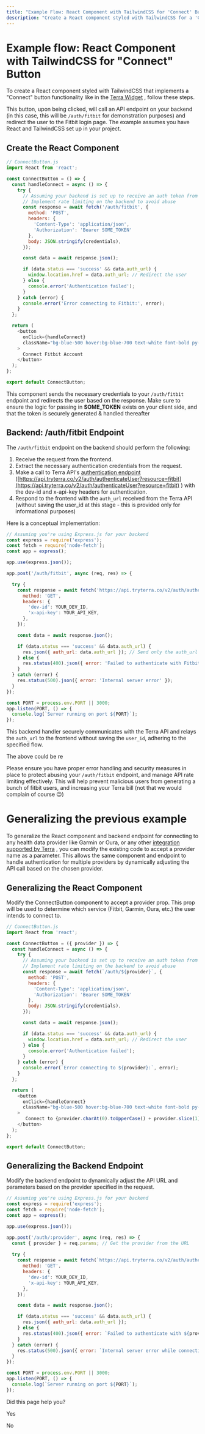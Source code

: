 ```yaml
---
title: "Example Flow: React Component with TailwindCSS for 'Connect' Button"
description: "Create a React component styled with TailwindCSS for a 'Connect' button calling an API endpoint and redirecting to Fitbit login."
---
```

# Example flow: React Component with TailwindCSS for "Connect" Button

To create a React component styled with TailwindCSS that implements a "Connect" button functionality like in the [Terra Widget](/docs/authenticate-widget)
, follow these steps.

This button, upon being clicked, will call an API endpoint on your backend (in this case, this will be `/auth/fitbit` for demonstration purposes) and redirect the user to the Fitbit login page. The example assumes you have React and TailwindCSS set up in your project.

## Create the React Component

```javascript
// ConnectButton.js
import React from 'react';

const ConnectButton = () => {
  const handleConnect = async () => {
    try {
      // Assuming your backend is set up to receive an auth token from the user and validate it
      // Implement rate limiting on the backend to avoid abuse
      const response = await fetch('/auth/fitbit', {
        method: 'POST',
        headers: {
          'Content-Type': 'application/json',
          'Authorization': 'Bearer SOME_TOKEN'
        },
        body: JSON.stringify(credentials),
      });

      const data = await response.json();

      if (data.status === 'success' && data.auth_url) {
        window.location.href = data.auth_url; // Redirect the user
      } else {
        console.error('Authentication failed');
      }
    } catch (error) {
      console.error('Error connecting to Fitbit:', error);
    }
  };

  return (
    <button
      onClick={handleConnect}
      className="bg-blue-500 hover:bg-blue-700 text-white font-bold py-2 px-4 rounded"
    >
      Connect Fitbit Account
    </button>
  );
};

export default ConnectButton;


```

This component sends the necessary credentials to your `/auth/fitbit` endpoint and redirects the user based on the response. Make sure to ensure the logic for passing in **SOME\_TOKEN** exists on your client side, and that the token is securely generated & handled thereafter

## Backend: /auth/fitbit Endpoint

The `/auth/fitbit` endpoint on the backend should perform the following:

1.  Receive the request from the frontend.
2.  Extract the necessary authentication credentials from the request.
3.  Make a call to Terra API's [authentication endpoint](/reference/authenticate-user)
     ([https://api.tryterra.co/v2/auth/authenticateUser?resource=fitbit](https://api.tryterra.co/v2/auth/authenticateUser?resource=fitbit)
    ) with the dev-id and x-api-key headers for authentication.
4.  Respond to the frontend with the `auth_url` received from the Terra API (without saving the user\_id at this stage - this is provided only for informational purposes)

Here is a conceptual implementation:

```javascript
// Assuming you're using Express.js for your backend
const express = require('express');
const fetch = require('node-fetch');
const app = express();

app.use(express.json());

app.post('/auth/fitbit', async (req, res) => {

  try {
    const response = await fetch('https://api.tryterra.co/v2/auth/authenticateUser?resource=fitbit', {
      method: 'GET',
      headers: {
        'dev-id': YOUR_DEV_ID,
        'x-api-key': YOUR_API_KEY,
      },
    });

    const data = await response.json();

    if (data.status === 'success' && data.auth_url) {
      res.json({ auth_url: data.auth_url }); // Send only the auth_url to the frontend
    } else {
      res.status(400).json({ error: 'Failed to authenticate with Fitbit' });
    }
  } catch (error) {
    res.status(500).json({ error: 'Internal server error' });
  }
});

const PORT = process.env.PORT || 3000;
app.listen(PORT, () => {
  console.log(`Server running on port ${PORT}`);
});


```

This backend handler securely communicates with the Terra API and relays the `auth_url` to the frontend without saving the `user_id`, adhering to the specified flow.

The above could be re

Please ensure you have proper error handling and security measures in place to protect abusing your `/auth/fitbit` endpoint, and manage API rate limiting effectively. This will help prevent malicious users from generating a bunch of fitbit users, and increasing your Terra bill (not that we would complain of course 😉)

# Generalizing the previous example

To generalize the React component and backend endpoint for connecting to any health data provider like Garmin or Oura, or any other [integration supported by Terra](/docs/integrations-2)
, you can modify the existing code to accept a provider name as a parameter. This allows the same component and endpoint to handle authentication for multiple providers by dynamically adjusting the API call based on the chosen provider.

## Generalizing the React Component

Modify the ConnectButton component to accept a provider prop. This prop will be used to determine which service (Fitbit, Garmin, Oura, etc.) the user intends to connect to.

```javascript
// ConnectButton.js
import React from 'react';

const ConnectButton = ({ provider }) => {
  const handleConnect = async () => {
    try {
      // Assuming your backend is set up to receive an auth token from the user and validate it
      // Implement rate limiting on the backend to avoid abuse
      const response = await fetch(`/auth/${provider}`, {
        method: 'POST',
        headers: {
          'Content-Type': 'application/json',
          'Authorization': 'Bearer SOME_TOKEN'
        },
        body: JSON.stringify(credentials),
      });

      const data = await response.json();

      if (data.status === 'success' && data.auth_url) {
        window.location.href = data.auth_url; // Redirect the user
      } else {
        console.error('Authentication failed');
      }
    } catch (error) {
      console.error(`Error connecting to ${provider}:`, error);
    }
  };

  return (
    <button
      onClick={handleConnect}
      className="bg-blue-500 hover:bg-blue-700 text-white font-bold py-2 px-4 rounded"
    >
       Connect to {provider.charAt(0).toUpperCase() + provider.slice(1)}
    </button>
  );
};

export default ConnectButton;


```

## Generalizing the Backend Endpoint

Modify the backend endpoint to dynamically adjust the API URL and parameters based on the provider specified in the request.

```javascript
// Assuming you're using Express.js for your backend
const express = require('express');
const fetch = require('node-fetch');
const app = express();

app.use(express.json());

app.post('/auth/:provider', async (req, res) => {
  const { provider } = req.params; // Get the provider from the URL
  
  try {
    const response = await fetch(`https://api.tryterra.co/v2/auth/authenticateUser?resource=${provider}`, {
      method: 'GET',
      headers: {
        'dev-id': YOUR_DEV_ID,
        'x-api-key': YOUR_API_KEY,
      },
    });

    const data = await response.json();

    if (data.status === 'success' && data.auth_url) {
      res.json({ auth_url: data.auth_url });
    } else {
      res.status(400).json({ error: `Failed to authenticate with ${provider}` });
    }
  } catch (error) {
    res.status(500).json({ error: `Internal server error while connecting to ${provider}` });
  }
});

const PORT = process.env.PORT || 3000;
app.listen(PORT, () => {
  console.log(`Server running on port ${PORT}`);
});


```

Did this page help you?

Yes

No